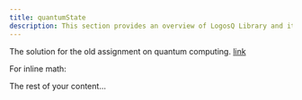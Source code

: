 ```yaml
---
title: quantumState
description: This section provides an overview of LogosQ Library and its quantum state functionalities.
---
```


The solution for the old assignment on quantum computing. [link](https://www.math.uwaterloo.ca/~wcleung/a1-qns.pdf)

<BlockMath math="\int_0^\infty e^{-x^2} \, dx = \frac{\sqrt{\pi}}{2}" />

For inline math: <InlineMath math="e = mc^2" />

The rest of your content...